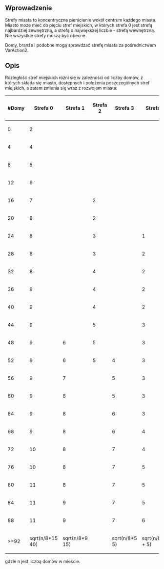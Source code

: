 {{pl/Development/NewGRF/inne strony|en=newgrf-specs.tt-wiki.net/wiki/TownZones|pl=pl/Development/NewGRF/NFO Specs/TownZones}}
<!--{{-}}<br>--><!--{{ambox | text = w trakcie edycji.}}--><!-- -->
== Wprowadzenie ==

Strefy miasta to koncentryczne pierścienie wokół centrum każdego miasta. Miasto może mieć do pięciu stref miejskich, w których strefa 0 jest strefą najbardziej zewnętrzną, a strefą o największej liczbie - strefą wewnętrzną. Nie wszystkie strefy muszą być obecne.

Domy, branże i podobne mogą sprawdzać strefę miasta za pośrednictwem VarAction2. 

== Opis ==
Rozległość stref miejskich różni się w zależności od liczby domów, z których składa się miasto, dostępnych i położenia poszczególnych stref miejskich, a zatem zmienia się wraz z rozwojem miasta:

{|
!#Domy!! Strefa 0 !! Strefa 1 !! Strefa 2 !! Strefa 3 !! Strefa4
|-
| 0   ||  2 ||    ||    ||    ||   
|-
| 4 || 4||  ||  ||  ||  
|-
| 8 || 5||  ||  ||  ||  
|-
| 12 || 6||  ||  ||  ||  
|-
| 16 || 7||  || 2||  ||  
|-
| 20 || 8||  || 2||  ||  
|-
| 24 || 8||  || 3||  || 1
|-
| 28|| 8||  || 3||  || 2
|-
| 32|| 8||  ||4||  || 2
|-
| 36|| 9||  ||4||  || 2
|-
| 40|| 9||  ||4||  || 2
|-
| 44|| 9||  ||5||  || 3
|-
| 48|| 9||6||5||  || 3
|-
| 52|| 9||6||5||4|| 3
|-
| 56|| 9||7||  ||5|| 3
|-
| 60|| 9||8||  ||5|| 3
|-
| 64|| 9||8||  ||6|| 3
|-
| 68|| 9||8||  ||6||4
|-
| 72||10||8||  ||7||4
|-
| 76||10||8||  ||7||5
|-
| 80||11||8||  ||7||5
|-
| 84||11||9||  ||7||5
|-
| 88||11||9||  ||7||6
|-
| >=92|| sqrt(n/8*15   40)|| sqrt(n/8*9   15)||   || sqrt(n/8*5   5) || sqrt(n/8*3 + 5)
|}
gdzie n jest liczbą domów w mieście.